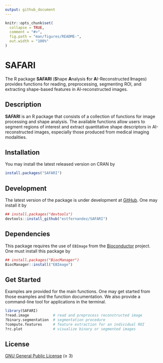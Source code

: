 ```yaml
---
output: github_document
---
```


<!-- README.md is generated from README.Rmd. Please edit that file -->

```r
knitr::opts_chunk$set(
  collapse = TRUE,
  comment = "#>",
  fig.path = "man/figures/README-",
  out.width = "100%"
)
```

# SAFARI

<!-- badges: start -->
<!-- badges: end -->

The R package **SAFARI** (**S**hape **A**nalysis **f**or **A**I-Reconstructed **I**mages) provides functions for reading, preprocessing, segmenting ROI, and extracting shape-based features in AI-reconstructed images.

## Description

**SAFARI** is an R package that consists of a collection of functions for 
image processing and shape analysis. The available functions allow users to 
segment regions of interest and extract quantitative shape descriptors in 
AI-reconstructed images, especially those produced from medical imaging 
modalities. 

## Installation

You may install the latest released version on CRAN by

```r
install.packages("SAFARI")
```

## Development

The latest version of the package is under development at [GitHub](https://github.com/estfernandez/SAFARI). One may install it by 

```r
## install.packages("devtools")
devtools::install_github("estfernandez/SAFARI")
```

## Dependencies

This package requires the use of `EBImage` from the
[Bioconductor](https://bioconductor.org/packages/release/bioc/html/EBImage.html)
project. One must install this package by

```r
## install.packages("BiocManager")
BiocManager::install("EBImage")
```

## Get Started

Examples are provided for the main functions. One may get started from those examples and the function documentation. We also provide a command-line tool for applications in the terminal.

```r
library(SAFARI)
?read.image           # read and preprocess reconstructed image
?binary.segmentation  # segmentation procedure
?compute.features     # feature extraction for an individual ROI
?rc.plot              # visualize binary or segmented images
```

## License

[GNU General Public License](https://www.gnu.org/licenses/) (≥ 3)
